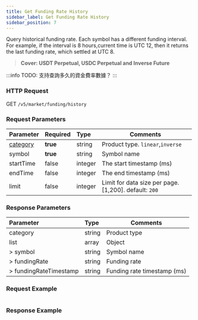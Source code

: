 ```yaml
---
title: Get Funding Rate History
sidebar_label: Get Funding Rate History
sidebar_position: 7
---
```


Query historical funding rate. Each symbol has a different funding interval. For example, if the interval is 8 hours,current time is UTC 12, then it returns the last funding rate, which settled at UTC 8.
> **Cover: USDT Perpetual, USDC Perpetual and Inverse Future**

:::info
TODO: 支持查詢多久的資金費率數據？
:::

### HTTP Request
GET `/v5/market/funding/history`

### Request Parameters
| Parameter | Required | Type | Comments|
|:----- |:-------|:-----|------ |
|[category](../enum#category) |**true** |string |Product type. `linear`,`inverse`|
|symbol |**true**|string |Symbol name|
|startTime |false |integer |The start timestamp (ms)|
|endTime |false |integer |The end timestamp (ms)|
|limit |false |integer |Limit for data size per page. [1,200]. default: `200`|

### Response Parameters
| Parameter | Type | Comments|
|:----- |:-----|----- |
|category |string |Product type|
|list |array |Object |
|> symbol |string |Symbol name |
|> fundingRate |string |Funding rate |
|> fundingRateTimestamp |string |Funding rate timestamp (ms) |

### Request Example

<Tabs>
<TabItem value="console" label="Console">

```http
```

</TabItem>
</Tabs>

### Response Example

<Tabs>
<TabItem value="linear" label="linear">

```json

```
</TabItem>
</Tabs>